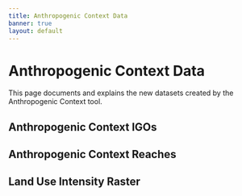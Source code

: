 ```yaml
---
title: Anthropogenic Context Data
banner: true
layout: default
---
```


# Anthropogenic Context Data

This page documents and explains the new datasets created by the Anthropogenic Context tool.

<h2><a name="ANTHRO_GEOM_POINTS">Anthropogenic Context IGOs</a></h2>

<h2><a name="ANTHRO_GEOM_LINES">Anthropogenic Context Reaches</a></h2>

<h2><a name="LUI">Land Use Intensity Raster</a></h2>

